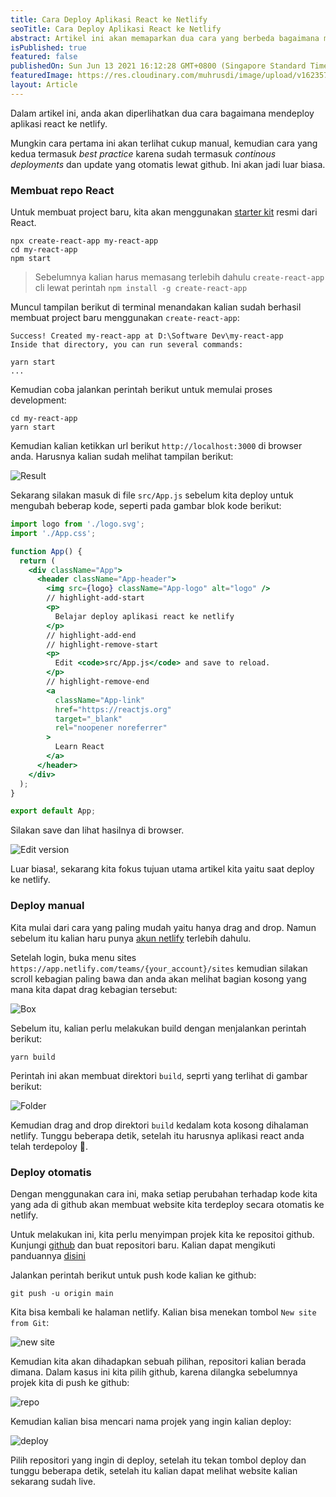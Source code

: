 ```yaml
---
title: Cara Deploy Aplikasi React ke Netlify
seoTitle: Cara Deploy Aplikasi React ke Netlify
abstract: Artikel ini akan memaparkan dua cara yang berbeda bagaimana mendeploy aplikasi React ke Netlify
isPublished: true
featured: false
publishedOn: Sun Jun 13 2021 16:12:28 GMT+0800 (Singapore Standard Time)
featuredImage: https://res.cloudinary.com/muhrusdi/image/upload/v1623577286/deploy-react-netlify.jpg
layout: Article
---
```


Dalam artikel ini, anda akan diperlihatkan dua cara bagaimana mendeploy aplikasi react ke netlify.

Mungkin cara pertama ini akan terlihat cukup manual, kemudian cara yang kedua termasuk *best practice* karena sudah termasuk *continous deployments* dan update yang otomatis lewat 
github. Ini akan jadi luar biasa.

### Membuat repo React

Untuk membuat project baru, kita akan menggunakan [starter kit](https://create-react-app.dev/) resmi dari React.

```shell
npx create-react-app my-react-app
cd my-react-app
npm start
```

> Sebelumnya kalian harus memasang terlebih dahulu `create-react-app` cli lewat perintah `npm install -g create-react-app`

Muncul tampilan berikut di terminal menandakan kalian sudah berhasil membuat project baru menggunakan `create-react-app`:

```shell
Success! Created my-react-app at D:\Software Dev\my-react-app
Inside that directory, you can run several commands:

yarn start
...
```

Kemudian coba jalankan perintah berikut untuk memulai proses development:

```shell
cd my-react-app
yarn start
```

Kemudian kalian ketikkan url berikut `http://localhost:3000` di browser anda. Harusnya kalian sudah melihat tampilan berikut:

![Result](https://res.cloudinary.com/muhrusdi/image/upload/v1623573070/Capture.png)

Sekarang silakan masuk di file `src/App.js` sebelum kita deploy untuk mengubah beberap kode, seperti pada gambar blok kode berikut:

```jsx
import logo from './logo.svg';
import './App.css';

function App() {
  return (
    <div className="App">
      <header className="App-header">
        <img src={logo} className="App-logo" alt="logo" />
        // highlight-add-start
        <p>
          Belajar deploy aplikasi react ke netlify
        </p>
        // highlight-add-end
        // highlight-remove-start
        <p>
          Edit <code>src/App.js</code> and save to reload.
        </p>
        // highlight-remove-end
        <a
          className="App-link"
          href="https://reactjs.org"
          target="_blank"
          rel="noopener noreferrer"
        >
          Learn React
        </a>
      </header>
    </div>
  );
}

export default App;

```

Silakan save dan lihat hasilnya di browser.

![Edit version](https://res.cloudinary.com/muhrusdi/image/upload/v1623573496/Capture2_2.png)

Luar biasa!, sekarang kita fokus tujuan utama artikel kita yaitu saat deploy ke netlify.

### Deploy manual

Kita mulai dari cara yang paling mudah yaitu hanya drag and drop. Namun sebelum itu kalian haru punya [akun netlify](https://app.netlify.com/signup) terlebih dahulu.

Setelah login, buka menu sites `https://app.netlify.com/teams/{your_account}/sites` kemudian silakan scroll kebagian paling bawa 
dan anda akan melihat bagian kosong yang mana kita dapat drag kebagian tersebut:

![Box](https://res.cloudinary.com/muhrusdi/image/upload/v1623574222/Capture3.png)

Sebelum itu, kalian perlu melakukan build dengan menjalankan perintah berikut:

```shell
yarn build
```

Perintah ini akan membuat direktori `build`, seprti yang terlihat di gambar berikut:

![Folder](https://res.cloudinary.com/muhrusdi/image/upload/v1623574449/Capture4.png)

Kemudian drag and drop direktori `build` kedalam kota kosong dihalaman netlify. Tunggu beberapa detik, setelah itu harusnya aplikasi react anda telah terdepoloy 🎉.

### Deploy otomatis

Dengan menggunakan cara ini, maka setiap perubahan terhadap kode kita yang ada di github akan membuat website kita terdeploy secara otomatis ke netlify.

Untuk melakukan ini, kita perlu menyimpan projek kita ke repositoi github. Kunjungi [github](https://github.com) dan buat repositori baru. Kalian dapat mengikuti 
panduannya [disini](https://docs.github.com/en/github/importing-your-projects-to-github/importing-source-code-to-github/adding-an-existing-project-to-github-using-the-command-line)

Jalankan perintah berikut untuk push kode kalian ke github:

```shell
git push -u origin main
```

Kita bisa kembali ke halaman netlify. Kalian bisa menekan tombol `New site from Git`:

![new site](https://res.cloudinary.com/muhrusdi/image/upload/v1623637700/Capture5.png)

Kemudian kita akan dihadapkan sebuah pilihan, repositori kalian berada dimana. Dalam kasus ini kita pilih github, 
karena dilangka sebelumnya projek kita di push ke github:

![repo](https://res.cloudinary.com/muhrusdi/image/upload/v1623637700/Capture6.png)

Kemudian kalian bisa mencari nama projek yang ingin kalian deploy:

![deploy](https://res.cloudinary.com/muhrusdi/image/upload/v1623637700/Capture7.png)

Pilih repositori yang ingin di deploy, setelah itu tekan tombol deploy dan tunggu beberapa detik, setelah itu kalian dapat melihat website kalian sekarang sudah live.